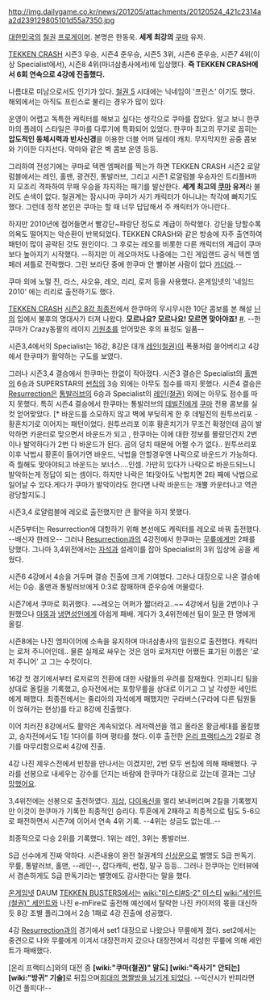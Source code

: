 http://img.dailygame.co.kr/news/201205/attachments/20120524_421c2314aa2d239129805101d55a7350.jpg

[[대한민국]]의 [[철권]] [[프로게이머]]. 본명은 한동욱. '''세계 최강의''' [[쿠마]] 유저.

[[TEKKEN CRASH]] 시즌3 우승, 시즌4 준우승, 시즌5 3위, 시즌6 준우승, 시즌7 4위(이상 Specialist에서), 시즌8 4위(마녀삼총사에서)에 입상했다. '''즉 TEKKEN CRASH에서 6회 연속으로 4강에 진출했다.'''

나름대로 미남으로서도 인기가 있다. [[철권 5]] 시대에는 닉네임이 '프린스' 이기도 했다. 해외에서는 아직도 프린스로 불리는 경우가 많이 있다.

운영이 어렵고 독특한 캐릭터를 해보고 싶다는 생각으로 쿠마를 잡았다. 알고 보니 한쿠마의 플레이 스타일은 쿠마를 다루기에 특화되어 있었다. 한쿠마 최고의 무기로 꼽히는 '''압도적인 동체시력과 반사신경'''을 이용한 더블 어퍼 딜레이 캐치. 무지막지한 공중 콤보와 기이한 다지선다. 악마와 같은 벽 콤보 운영 등등.

그리하여 전성기에는 쿠마로 텍켄 엠페러를 찍는가 하면 TEKKEN CRASH 시즌2 로얄럼블에서는 레인, 홀맨, 광견진, 통발러브, 그리고 시즌1 로얄럼블 우승자인 트리플H까지 모조리 격파하여 무패 우승을 차지하는 패기를 발산한다. '''세계 최고의 [[쿠마]] 유저'''라 불려도 손색이 없다. 철권계는 잠시나마 쿠마가 사기 캐릭터가 아니냐는 착각에 빠지기도 했다. 그런데 정작 본인은 쿠마는 할 때 너무 답답해서 주 캐릭터가 아니란다..

하지만 2010년에 접어들면서 빨강단~파랑단 정도로 계급이 하락했다. 강단을 당할수록 의욕도 떨어지는 악순환이 반복되었다. TEKKEN CRASH와 같은 방송에 자주 출연하여 패턴이 많이 공략된 것도 원인이다. 그 후로는 레오를 비롯한 다른 캐릭터의 계급이 쿠마보다 높아지기 시작했다. --하지만 이 레오마저도 나중에는 그린 게임랜드 공식 텍켄 엠페러 셔틀로 전락했다. 그린 보라단 중에 한쿠마 안 빨아본 사람이 없다 [[카더라]].--

쿠마 외에 노멀 진, 라스, 샤오유, 레오, 리리, 로저 등을 사용했다. 온게임넷의 '네임드 2010' 에는 리리로 출전하기도 했다.

[[TEKKEN CRASH]] [http://tvpot.daum.net/v/v10bbJ6Y3AQAVXXVM8lVjQp 시즌2 8강 최종전]에서 한쿠마의 무시무시한 10단 콤보를 본 해설 [[닌]]의 입에서 불후의 명대사가 터져 나왔다. '''모르나요? 모르나요! 모르면 맞아야죠!''' [http://ruliweb.daum.net/ruliboard/read.htm?main=tekken&table=gr_tekken_movie&num=197 #]. --한쿠마가 Crazy동팔의 레이지 [[기원초]]를 얻어맞은 후의 표정도 일품--

시즌3,4에서의 Specialist는 16강, 8강은 대개 [[레인(철권)]]이 폭풍처럼 쓸어버리고 4강에서 한쿠마가 활약하는 구도를 보였다.

그러나 시즌3,4 결승에서 한쿠마는 한없이 작아졌다. 시즌3 결승은 Specialist의 [[홀맨]]의 6승과 SUPERSTAR의 [[썬칩]]의 3승 외에는 아무도 점수를 따지 못했다. 시즌4 결승은 [[Resurrection]]은 [[통발러브]]의 6승과 Specialist의 [[레인(철권)]] 외에는 아무도 점수를 따지 못했다. 특히 시즌4 결승에서 한쿠마는 통발러브의 [[데빌진]]에게 [[쿠마]] 전용 콤보를 실컷 얻어맞았다. [* 바운드를 소모하지 않고 벽에 부딪히게 한 후 데빌진의 원투쓰리포 - 황혼치기로 이어지는 패턴이었다. 원투쓰리포 이후 황혼치기가 무조건 확정인데 곰이 발악하면 카운터로 맞으면서 바운드가 되고 , 한쿠마는 이에 대한 정보를 몰랐던건지 2번이나 발악하다가 2번 다 바운드가 된다. 곰의 덩치 때문에 어쩔 수가 없다.. 원투쓰리포 이후 낙법시 황혼이 들어가면 바운드, 낙법을 안할경우엔 나락으로 바운드가 가능하다. 즉 뭘해도 맞아야되고 바운드는 보너스....인셈. 가만히 있다가 나락으로 바운드되느니 발악하는게 정답이 되는 셈이다. 하지만 나락은 1타맞아도 낙법치면 2타 째에 낙법으로 일어날 수 있다.게다가 쿠마가 발악이라도 한다면 나락 바운드는 개뿔 카운터나고 역관광당할지도.]

시즌3,4 로얄럼블에 레오로 출전했지만 큰 활약을 하지 못했다.

시즌5부터는 Resurrection에 대항하기 위해 본선에도 캐릭터를 레오로 바꿔 출전했다. --배신자 한레오-- 그러나 [[Resurrection]]과의 4강전에서 한쿠마는 [[무릎]]에게만 2패를 당했다. 그나마 3,4위전에서는 [[자석]]과 설레이를 잡아 Specialist의 3위 입상에 공을 세웠다.

시즌6 4강에서 4승을 거두며 결승 진출에 크게 기여했다. 그러나 대장으로 나온 결승에서는 0승. 홀맨과 통발러브에게 0:3로 참패하며 준우승에 머물렀다.

시즌7에서 쿠마로 회귀했다. ~~레오는 어퍼가 짧더라고..~~ 4강에서 팀을 2번이나 구원했으나 [[아뚱]]과 [[냉면성인]]에게 아쉽게 패배. 게다가 3,4위전에선 팀이 [[말구]] 한 명에게 올킬.

시즌8에는 나진 엠파이어에 소속을 유지하며 마녀삼총사의 일원으로 출전했다. 캐릭터는 로저 주니어인데.. 물론 실제로 싸우는 것은 엄마 로저지만 어쨌든 표기된 이름은 '로저 주니어' 고 그는 수컷이다.

16강 첫 경기에서부터 로저로의 전환에 대한 사람들의 우려를 잠재웠다. 인피니티 팀을 상대로 올킬을 기록했고, 승자전에서는 포항무릎을 상대로 이기고 그 날 각성한 세인트에게 패했다. 최종전에서는 줄리아의 자석에게 패했지만 구라버스(구라에 다른 팀원들이 얹혀가는 현상)를 타고 8강에 진출했다.

이어 치러진 8강에서도 활약은 계속되었다. 레저렉션을 꺾고 올라온 황금세대를 올킬했고, 승자전에서도 1킬 1다이를 하며 평타를 쳤다. 이후 출전한 [[온리 프랙티스]]가 2킬로 경기를 마무리함으로써 4강에 진출.

4강 나진 제우스전에서 빈창을 만나서는 이겼지만, 2번 모두 썬칩에 의해 패배했다. 구라를 선봉으로 내세우는 강수를 던지는 바람에 한쿠마가 대장으로 갔는데 결과는 그냥 [[망했어요]].

3,4위전에는 선봉으로 출전하였다. [[지상]], [[다이옥신]]을 멀리 보내버리며 2킬을 기록했지만 이것이 한쿠마가 기록한 최종적인 승리다. 투혼에게 2패하고 최종적으로 팀도 5-6으로 패전하면서 시즌7에 이어서 연속 4위 기록. --4위는 상금도 없는데..--

최종적으로 다승 2위를 기록했다. 1위는 레인, 3위는 통발러브.

S급 선수에게 진짜 약하다. 시즌내용이 완전  철권계의 [[신상문]]으로 별명도 S급 판독기. 무릎, 통발러브, 홀맨, --레인--, 잡다캐릭, 썬칩, 말구 등등.. 그러나 한쿠마는 인터뷰에서 겸손하게도 S급 판독기라는 별명에도 감사한다는 말을 했다. 

[[온게임넷]] DAUM [[TEKKEN BUSTERS]]에서는 [[wiki:"미스티#S-2" 미스티]] [[wiki:"세인트(철권)" 세인트]]와 나진 e-mFire로 출전해 예선에서 탈락한 나진 카이저의 몫을 대신하듯 8강 조별 풀리그에서 2승 1패로 4강 진출에 성공했다.

4강 [[Resurrection]]과의 경기에서 set1 대장으로 나왔으나 무릎에게 졌다. set2에서는 중견으로 나와 무릎에게 이겨서 대장전까지 갔으나 대장전에서 각성한 무릎에 의해 세인트가 패배했다. 

[온리 프랙티스]와의 대전 중 '''[wiki:"쿠마(철권)" 말도] [wiki:"즉사기" 안되는] [wiki:"방귀" 기술]'''로  뒤집으며[http://www.youtube.com/watch?feature=player_embedded&v=4yI2jDT__Yk 희대의 명짤방을 남기게 되었다]. --익산시가 반피라면 이건 풀피다!--
